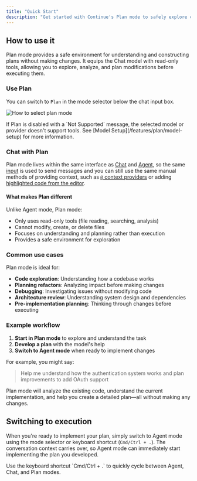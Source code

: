 ```yaml
---
title: "Quick Start"
description: "Get started with Continue's Plan mode to safely explore codebases, plan refactors, debug issues, and develop implementation strategies without modifying code before switching to execution"
---
```


## How to use it

Plan mode provides a safe environment for understanding and constructing plans without making changes. It equips the Chat model with read-only tools, allowing you to explore, analyze, and plan modifications before executing them.

### Use Plan

You can switch to `Plan` in the mode selector below the chat input box.

![How to select plan mode](/images/mode-select-plan.png)

<Info>
  If Plan is disabled with a `Not Supported` message, the selected model or
  provider doesn't support tools. See [Model Setup](/features/plan/model-setup) 
  for more information.
</Info>

### Chat with Plan

Plan mode lives within the same interface as [Chat](/features/chat/how-it-works) and [Agent](/features/agent/how-it-works), so the same [input](/features/chat/quick-start#1-start-a-conversation) is used to send messages and you can still use the same manual methods of providing context, such as [`@` context providers](/features/chat/quick-start#3-use--for-additional-context) or adding [highlighted code from the editor](/features/chat/quick-start#2-include-code-context).

#### What makes Plan different

Unlike Agent mode, Plan mode:
- Only uses read-only tools (file reading, searching, analysis)
- Cannot modify, create, or delete files
- Focuses on understanding and planning rather than execution
- Provides a safe environment for exploration

### Common use cases

Plan mode is ideal for:
- **Code exploration**: Understanding how a codebase works
- **Planning refactors**: Analyzing impact before making changes
- **Debugging**: Investigating issues without modifying code
- **Architecture review**: Understanding system design and dependencies
- **Pre-implementation planning**: Thinking through changes before executing

### Example workflow

1. **Start in Plan mode** to explore and understand the task
2. **Develop a plan** with the model's help
3. **Switch to Agent mode** when ready to implement changes

For example, you might say:

> Help me understand how the authentication system works and plan improvements to add OAuth support

Plan mode will analyze the existing code, understand the current implementation, and help you create a detailed plan—all without making any changes.

## Switching to execution

When you're ready to implement your plan, simply switch to Agent mode using the mode selector or keyboard shortcut (`Cmd/Ctrl + .`). The conversation context carries over, so Agent mode can immediately start implementing the plan you developed.

<Tip>
  Use the keyboard shortcut `Cmd/Ctrl + .` to quickly cycle between Agent, Chat, and Plan modes.
</Tip>